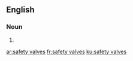 ==English==

===Noun===
{{head|en}}

# {{plural of|safety-valve}}

[[ar:safety valves]]
[[fr:safety valves]]
[[ku:safety valves]]